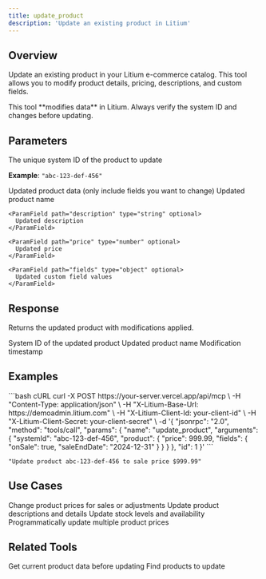 ```yaml
---
title: update_product
description: 'Update an existing product in Litium'
---
```


## Overview

Update an existing product in your Litium e-commerce catalog. This tool allows you to modify product details, pricing, descriptions, and custom fields.

<Warning>
  This tool **modifies data** in Litium. Always verify the system ID and changes before updating.
</Warning>

## Parameters

<ParamField path="systemId" type="string" required>
  The unique system ID of the product to update
  
  **Example**: `"abc-123-def-456"`
</ParamField>

<ParamField path="product" type="object" required>
  Updated product data (only include fields you want to change)
  
  <Expandable title="Product Object Properties">
    <ParamField path="name" type="string" optional>
      Updated product name
    </ParamField>
    
    <ParamField path="description" type="string" optional>
      Updated description
    </ParamField>
    
    <ParamField path="price" type="number" optional>
      Updated price
    </ParamField>
    
    <ParamField path="fields" type="object" optional>
      Updated custom field values
    </ParamField>
  </Expandable>
</ParamField>

## Response

Returns the updated product with modifications applied.

<ResponseField name="systemId" type="string">
  System ID of the updated product
</ResponseField>

<ResponseField name="name" type="string">
  Updated product name
</ResponseField>

<ResponseField name="modified" type="string">
  Modification timestamp
</ResponseField>

## Examples

<CodeGroup>
```bash cURL
curl -X POST https://your-server.vercel.app/api/mcp \
  -H "Content-Type: application/json" \
  -H "X-Litium-Base-Url: https://demoadmin.litium.com" \
  -H "X-Litium-Client-Id: your-client-id" \
  -H "X-Litium-Client-Secret: your-client-secret" \
  -d '{
    "jsonrpc": "2.0",
    "method": "tools/call",
    "params": {
      "name": "update_product",
      "arguments": {
        "systemId": "abc-123-def-456",
        "product": {
          "price": 999.99,
          "fields": {
            "onSale": true,
            "saleEndDate": "2024-12-31"
          }
        }
      }
    },
    "id": 1
  }'
```

```text Natural Language (AI)
"Update product abc-123-def-456 to sale price $999.99"
```
</CodeGroup>

## Use Cases

<AccordionGroup>
  <Accordion title="Update Pricing" icon="dollar-sign">
    Change product prices for sales or adjustments
  </Accordion>

  <Accordion title="Modify Descriptions" icon="pen">
    Update product descriptions and details
  </Accordion>

  <Accordion title="Manage Inventory" icon="boxes">
    Update stock levels and availability
  </Accordion>

  <Accordion title="Bulk Price Updates" icon="list">
    Programmatically update multiple product prices
  </Accordion>
</AccordionGroup>

## Related Tools

<CardGroup cols={2}>
  <Card title="get_product" icon="box" href="/tools/products/get-product">
    Get current product data before updating
  </Card>
  <Card title="search_products" icon="magnifying-glass" href="/tools/products/search-products">
    Find products to update
  </Card>
</CardGroup>

